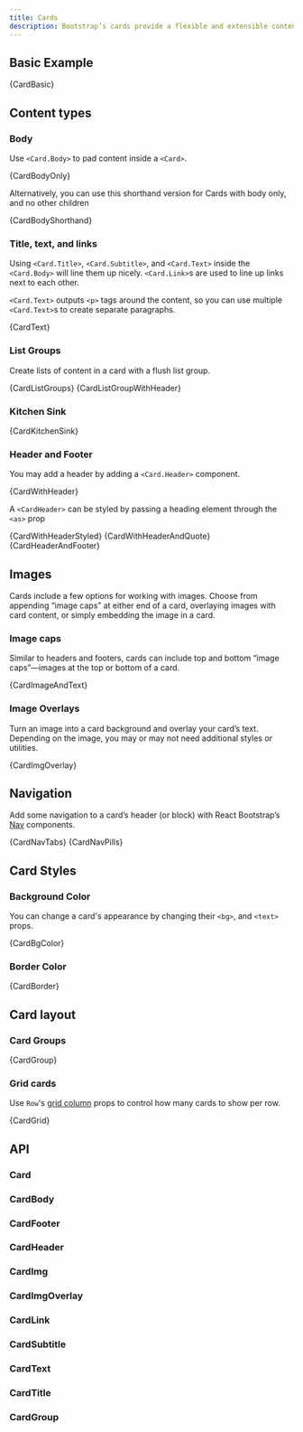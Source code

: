 ```yaml
---
title: Cards
description: Bootstrap’s cards provide a flexible and extensible content container with multiple variants and options.
---
```



## Basic Example

<CodeBlock language="jsx" live>
  {CardBasic}
</CodeBlock>

## Content types

### Body

Use `<Card.Body>` to pad content inside a `<Card>`.

<CodeBlock language="jsx" live>
  {CardBodyOnly}
</CodeBlock>

Alternatively, you can use this shorthand version for Cards with body
only, and no other children

<CodeBlock language="jsx" live>
  {CardBodyShorthand}
</CodeBlock>

### Title, text, and links

Using `<Card.Title>`, `<Card.Subtitle>`, and
`<Card.Text>` inside the `<Card.Body>` will line them up nicely.
`<Card.Link>`s are used to line up links next to each other.

`<Card.Text>` outputs `<p>` tags around the content, so you can
use multiple `<Card.Text>`s to create separate paragraphs.

<CodeBlock language="jsx" live>
  {CardText}
</CodeBlock>

### List Groups

Create lists of content in a card with a flush list group.

<CodeBlock language="jsx" live>
  {CardListGroups}
</CodeBlock>
<CodeBlock language="jsx" live>
  {CardListGroupWithHeader}
</CodeBlock>

### Kitchen Sink

<CodeBlock language="jsx" live>
  {CardKitchenSink}
</CodeBlock>

### Header and Footer

You may add a header by adding a `<Card.Header>` component.

<CodeBlock language="jsx" live>
  {CardWithHeader}
</CodeBlock>

A `<CardHeader>` can be styled by passing a heading element
through the `<as>` prop

<CodeBlock language="jsx" live>
  {CardWithHeaderStyled}
</CodeBlock>
<CodeBlock language="jsx" live>
  {CardWithHeaderAndQuote}
</CodeBlock>
<CodeBlock language="jsx" live>
  {CardHeaderAndFooter}
</CodeBlock>

## Images

Cards include a few options for working with images. Choose from
appending “image caps” at either end of a card, overlaying images with
card content, or simply embedding the image in a card.

### Image caps

Similar to headers and footers, cards can include top and bottom “image
caps”—images at the top or bottom of a card.

<CodeBlock language="jsx" live>
  {CardImageAndText}
</CodeBlock>

### Image Overlays

Turn an image into a card background and overlay your card’s text.
Depending on the image, you may or may not need additional styles or
utilities.

<CodeBlock language="jsx" live>
  {CardImgOverlay}
</CodeBlock>

## Navigation

Add some navigation to a card’s header (or block) with React Bootstrap’s
[Nav](navs) components.

<CodeBlock language="jsx" live>
  {CardNavTabs}
</CodeBlock>

<CodeBlock language="jsx" live>
  {CardNavPills}
</CodeBlock>

## Card Styles

### Background Color

You can change a card's appearance by changing their `<bg>`, and `<text>` props.

<CodeBlock language="jsx" live>
  {CardBgColor}
</CodeBlock>

### Border Color

<CodeBlock language="jsx" live>
  {CardBorder}
</CodeBlock>

## Card layout

### Card Groups

<CodeBlock language="jsx" live>
  {CardGroup}
</CodeBlock>

### Grid cards

Use `Row`'s [grid column](../layout/grid#setting-column-widths-in-row) props to control how many cards to show per row.

<CodeBlock language="jsx" live>
  {CardGrid}
</CodeBlock>

## API

### Card

<PropsTable name="Card" />

### CardBody

<PropsTable name="CardBody" />

### CardFooter

<PropsTable name="CardFooter" />

### CardHeader

<PropsTable name="CardHeader" />

### CardImg

<PropsTable name="CardImg" />

### CardImgOverlay

<PropsTable name="CardImgOverlay" />

### CardLink

<PropsTable name="CardLink" />

### CardSubtitle

<PropsTable name="CardSubtitle" />

### CardText

<PropsTable name="CardText" />

### CardTitle

<PropsTable name="CardTitle" />

### CardGroup

<PropsTable name="CardGroup" />
